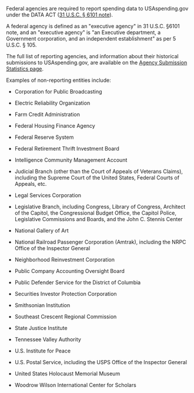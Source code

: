 Federal agencies are required to report spending data to
USAspending.gov under the DATA ACT ([31 U.S.C. § 6101 note](https://uscode.house.gov/view.xhtml?req=(title:31%20section:6101%20edition:prelim)%20OR%20(granuleid:USC-prelim-title31-section6101)&f=treesort&edition=prelim&num=0&jumpTo=true)).

A federal agency is defined as an "executive agency" in 31 U.S.C. §6101 note, and an "executive agency" is "an Executive department, a
Government corporation, and an independent establishment" as per 5 U.S.C. § 105.

The full list of reporting agencies, and information about their historical submissions to USAspending.gov, are available on the
 <a target="_blank" rel="noopener noreferrer" href="https://www.usaspending.gov/submission-statistics">Agency Submission Statistics page</a>.

Examples of non-reporting entities include:

-   Corporation for Public Broadcasting

-   Electric Reliability Organization

-   Farm Credit Administration

-   Federal Housing Finance Agency

-   Federal Reserve System

-   Federal Retirement Thrift Investment Board

-   Intelligence Community Management Account

-   Judicial Branch (other than the Court of Appeals of Veterans Claims), including the Supreme Court of the United States, Federal Courts of Appeals, etc.

-   Legal Services Corporation

-   Legislative Branch, including Congress, Library of Congress, Architect of the Capitol, the Congressional Budget Office, the Capitol Police, Legislative Commissions and Boards, and the John C. Stennis Center

-   National Gallery of Art

-   National Railroad Passenger Corporation (Amtrak), including the NRPC Office of the Inspector General

-   Neighborhood Reinvestment Corporation

-   Public Company Accounting Oversight Board

-   Public Defender Service for the District of Columbia

-   Securities Investor Protection Corporation

-   Smithsonian Institution

-   Southeast Crescent Regional Commission

-   State Justice Institute

-   Tennessee Valley Authority

-   U.S. Institute for Peace

-   U.S. Postal Service, including the USPS Office of the Inspector General

-   United States Holocaust Memorial Museum

-   Woodrow Wilson International Center for Scholars